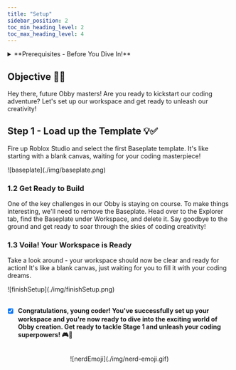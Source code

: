 ```yaml
---
title: "Setup"
sidebar_position: 2
toc_min_heading_level: 2
toc_max_heading_level: 4
---
```



<details>
    <summary>**Prerequisites - Before You Dive In!**</summary>

    Hey there, future coding champions! Before we dive into our epic Obby adventure, let's make sure we're all set with these fun and essential skills:

    [**Interface Exploration**](https://create.roblox.com/docs/studio/ui-overview): Get ready to embark on a journey through Roblox Studio's awesome interface! Learn all the buttons, menus, and tools that'll help you bring your coding dreams to life.

    [**Modeling Magic**](https://create.roblox.com/docs/parts): It's time to unleash your creativity! Learn the basics of modeling and discover how to create and shape parts like a true coding artist. Who knew coding could be so artsy?

    [**Scripting Superpowers**](https://create.roblox.com/docs/tutorials/scripting/basic-scripting/intro-to-scripting): Get ready to become a coding superhero! Learn the basics of scripting and discover how to create amazing features that'll take your Obby game to the next level. With scripting skills in your arsenal, there's no coding challenge you can't conquer!

    So, gear up and get ready to embark on this exciting coding journey. With these skills under your belt, you'll be unstoppable! 🚀💻
</details>

## Objective 🧐🗿

Hey there, future Obby masters! Are you ready to kickstart our coding adventure? Let's set up our workspace and get ready to unleash our creativity!

## Step 1 - Load up the Template 💡:white_check_mark:

Fire up Roblox Studio and select the first Baseplate template. It's like starting with a blank canvas, waiting for your coding masterpiece!

<div className="image-wrapper">
    ![baseplate](./img/baseplate.png)
</div>

### 1.2 Get Ready to Build

One of the key challenges in our Obby is staying on course. To make things interesting, we'll need to remove the Baseplate. Head over to the Explorer tab, find the Baseplate under Workspace, and delete it. Say goodbye to the ground and get ready to soar through the skies of coding creativity!

### 1.3 Voila! Your Workspace is Ready

Take a look around - your workspace should now be clear and ready for action! It's like a blank canvas, just waiting for you to fill it with your coding dreams.

<div className="image-wrapper">
    ![finishSetup](./img/finishSetup.png)
</div>

<br  />

- [x] **Congratulations, young coder! You've successfully set up your workspace and you're now ready to dive into the exciting world of Obby creation. Get ready to tackle Stage 1 and unleash your coding superpowers! 🎮🚀**

<br  />

<div align="center">
    ![nerdEmoji](./img/nerd-emoji.gif)
</div>

<div align="center">
    <ReactAudioPlayer
        src={audioFile}
        controls
    />
</div>